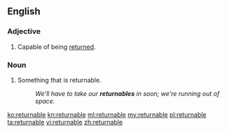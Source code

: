 ==English==

===Adjective===
{{en-adj|-}}

#Capable of being [[return]]ed.

===Noun===
{{en-noun}}

# Something that is returnable.
#:''We'll have to take our '''returnables''' in soon; we're running out of space.''

[[ko:returnable]]
[[kn:returnable]]
[[ml:returnable]]
[[my:returnable]]
[[pl:returnable]]
[[ta:returnable]]
[[vi:returnable]]
[[zh:returnable]]